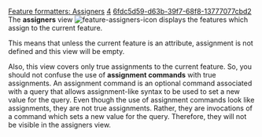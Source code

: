[[Property:title|Feature formatters: Assigners]]
[[Property:weight|4]]
[[Property:uuid|6fdc5d59-d63b-39f7-68f8-13777077cbd2]]
The '''assigners''' view  [[Image:feature-assigners-icon]] displays the features which assign to the current feature. 

This means that unless the current feature is an attribute, assignment is not defined and this view will be empty. 

Also, this view covers only true assignments to the current feature. So, you should not confuse the use of '''assignment commands''' with true assignments. An assignment command is an optional command associated with a query that allows assignment-like syntax to be used to set a new value for the query. Even though the use of assignment commands look like assignments, they are not true assignments. Rather, they are invocations of a command which sets a new value for the query. Therefore, they will not be visible in the assigners view.


